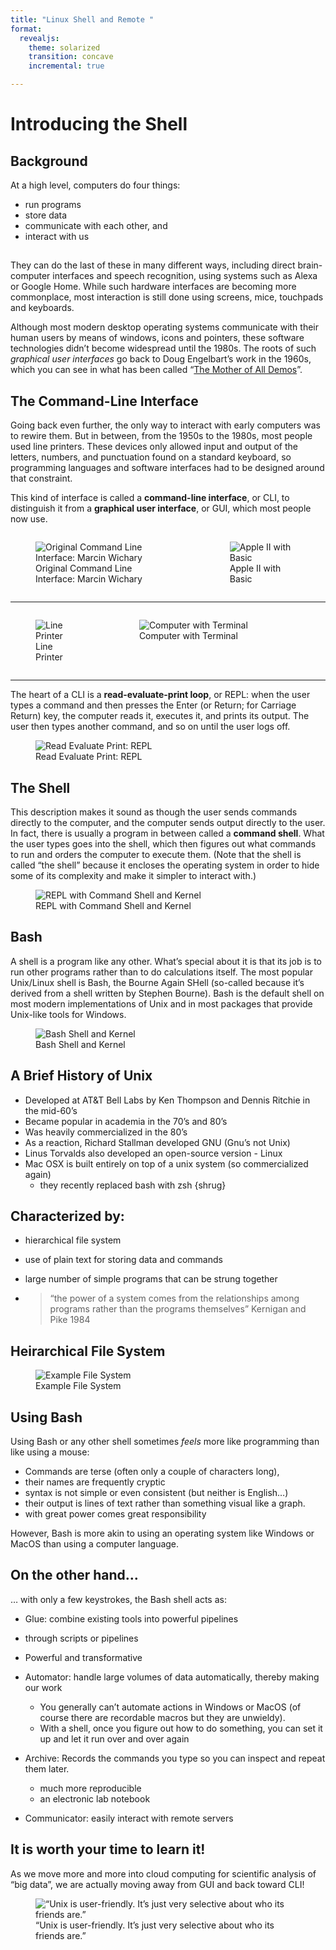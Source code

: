 ```yaml
---
title: "Linux Shell and Remote "
format: 
  revealjs:
    theme: solarized
    transition: concave
    incremental: true

---
```

# Introducing the Shell

## Background
 
At a high level, computers do four things:

::: {.incremental}
- run programs
- store data
- communicate with each other, and
- interact with us
:::

##  {.smaller}

They can do the last of these in many different ways,
including direct brain-computer interfaces and speech recognition, using systems such as Alexa or Google Home.
While such hardware interfaces are becoming more commonplace, most interaction is still
done using screens, mice, touchpads and keyboards.


Although most modern desktop operating systems communicate with their human users by
means of windows, icons and pointers, these software technologies didn't become
widespread until the 1980s. The roots of such *graphical user interfaces* go back
to Doug Engelbart's work in the 1960s, which you can see in what has been
called "[The Mother of All Demos](http://www.youtube.com/watch?v=a11JDLBXtPQ)".



## The Command-Line Interface {.smaller}

Going back even further,
the only way to interact with early computers was to rewire them.
But in between,
from the 1950s to the 1980s,
most people used line printers.
These devices only allowed input and output of the letters, numbers, and punctuation found on a standard keyboard,
so programming languages and software interfaces had to be designed around that constraint.

This kind of interface is called a
**command-line interface**, or CLI,
to distinguish it from a
**graphical user interface**, or GUI,
which most people now use.

:::: {.columns}

:::{.column width="60%"}
![Original Command Line Interface: Marcin Wichary](https://upload.wikimedia.org/wikipedia/commons/2/23/TTY33ASR.jpg)
:::

:::{.column width="40%"}
![Apple II with Basic](https://upload.wikimedia.org/wikipedia/commons/f/fc/Applesoft_BASIC.png)
:::

::::

---

:::: {.columns}

:::{.column width="30%"}
![Line Printer](images/line_printer.png)

:::

:::{.column width="70%"}
![Computer with Terminal](images/computer_terminal.png)
:::

::::

---

The heart of a CLI is a **read-evaluate-print loop**, or REPL:
when the user types a command and then presses the Enter (or Return; for Carriage Return) key,
the computer reads it,
executes it,
and prints its output.
The user then types another command,
and so on until the user logs off.

![Read Evaluate Print: REPL](https://static.javatpoint.com/core/images/read-eval-print-loop-in-java.png)

## The Shell {.smaller}

This description makes it sound as though the user sends commands directly to the computer,
and the computer sends output directly to the user.
In fact,
there is usually a program in between called a
**command shell**.
What the user types goes into the shell,
which then figures out what commands to run and orders the computer to execute them.
(Note that the shell is called "the shell" because it encloses the operating system
in order to hide some of its complexity and make it simpler to interact with.)

![REPL with Command Shell and Kernel](images/command_shell.png)

## Bash {.smaller}

A shell is a program like any other.
What's special about it is that its job is to run other programs
rather than to do calculations itself.
The most popular Unix/Linux shell is Bash,
the Bourne Again SHell
(so-called because it's derived from a shell written by Stephen Bourne).
Bash is the default shell on most modern implementations of Unix
and in most packages that provide Unix-like tools for Windows.

![Bash Shell and Kernel](images/shell_kernel.jpg)

## A Brief History of Unix {.smaller}

::: {.incremental}

- Developed at AT&T Bell Labs by Ken Thompson and Dennis Ritchie in the mid-60’s 
- Became popular in academia in the 70’s and 80’s 
- Was heavily commercialized in the 80’s 
- As a reaction, Richard Stallman developed GNU (Gnu’s not Unix) 
- Linus Torvalds also developed an open-source version - Linux 
- Mac OSX is built entirely on top of a unix system (so commercialized again)
  - they recently replaced bash with zsh {shrug}

:::

## Characterized by:

- hierarchical file system
- use of plain text for storing data and commands
- large number of simple programs that can be strung together

-  >“the power of a system comes from the relationships among programs rather than the programs themselves” Kernigan and Pike 1984 

## Heirarchical File System

![Example File System](images/file_system.png)

## Using Bash {.smaller}

Using Bash or any other shell sometimes *feels* more like programming than like using a mouse:

 - Commands are terse (often only a couple of characters long),
 - their names are frequently cryptic
 - syntax is not simple or even consistent (but neither is English...)
 - their output is lines of text rather than something visual like a graph.
 - with great power comes great responsibility

 However, Bash is more akin to using an operating system like Windows or MacOS than using a computer language. 



## On the other hand... {.smaller}

... with only a few keystrokes, the Bash shell acts as:

-  Glue: combine existing tools into powerful pipelines
  - through scripts or pipelines 
  - Powerful and transformative

- Automator: handle large volumes of data automatically, thereby making our work
  - You generally can’t automate actions in Windows or MacOS (of course there are recordable macros but they are unwieldy).
  - With a shell, once you figure out how to do something, you can set it up and let it run over and over again

- Archive: Records the commands you type so you can inspect and repeat them later. 
  - much more reproducible
  - an electronic lab notebook

- Communicator: easily interact with remote servers




## It is worth your time to learn it! {.smaller}

As we move more and more into cloud computing for scientific analysis of "big data", we are actually moving away from GUI and back toward CLI!

![“Unix is user-friendly. It's just very selective about who its friends are.”](images/scripting_cartoon.png)
